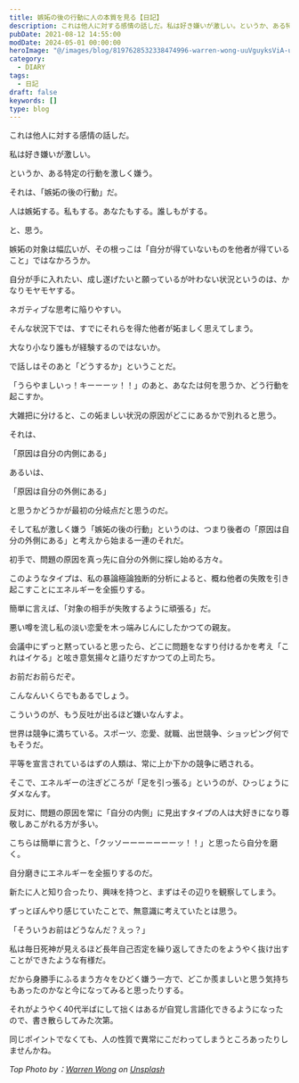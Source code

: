 ```yaml
---
title: 嫉妬の後の行動に人の本質を見る【日記】
description: これは他人に対する感情の話しだ。私は好き嫌いが激しい。というか、ある特定の行動を激しく嫌う。それは、「嫉妬の後の行動」だ。人は嫉妬する。私もする。あなたもする。誰しもがする。と、思う。嫉妬の対象は幅広いが、その根っこは「自分が得ていないものを他者が得ていること」ではなかろうか。
pubDate: 2021-08-12 14:55:00
modDate: 2024-05-01 00:00:00
heroImage: "@/images/blog/8197628532338474996-warren-wong-uuVguyksViA-unsplash.webp"
category:
  - DIARY
tags:
  - 日記
draft: false
keywords: []
type: blog
---
```


これは他人に対する感情の話しだ。

私は好き嫌いが激しい。

というか、ある特定の行動を激しく嫌う。

それは、「嫉妬の後の行動」だ。

人は嫉妬する。私もする。あなたもする。誰しもがする。

と、思う。

嫉妬の対象は幅広いが、その根っこは「自分が得ていないものを他者が得ていること」ではなかろうか。

自分が手に入れたい、成し遂げたいと願っているが叶わない状況というのは、かなりモヤモヤする。

ネガティブな思考に陥りやすい。

そんな状況下では、すでにそれらを得た他者が妬ましく思えてしまう。

大なり小なり誰もが経験するのではないか。

で話しはそのあと「どうするか」ということだ。

「うらやましいっ！キーーーッ！！」のあと、あなたは何を思うか、どう行動を起こすか。

大雑把に分けると、この妬ましい状況の原因がどこにあるかで別れると思う。

それは、

「原因は自分の内側にある」

あるいは、

「原因は自分の外側にある」

と思うかどうかが最初の分岐点だと思うのだ。

そして私が激しく嫌う「嫉妬の後の行動」というのは、つまり後者の「原因は自分の外側にある」と考えから始まる一連のそれだ。

初手で、問題の原因を真っ先に自分の外側に探し始める方々。

このようなタイプは、私の暴論極論独断的分析によると、概ね他者の失敗を引き起こすことにエネルギーを全振りする。

簡単に言えば、「対象の相手が失敗するように頑張る」だ。

悪い噂を流し私の淡い恋愛を木っ端みじんにしたかつての親友。

会議中にずっと黙っていると思ったら、どこに問題をなすり付けるかを考え「これはイケる」と呟き意気揚々と語りだすかつての上司たち。

お前だお前らだぞ。

こんなんいくらでもあるでしょう。

こういうのが、もう反吐が出るほど嫌いなんすよ。

世界は競争に満ちている。スポーツ、恋愛、就職、出世競争、ショッピング何でもそうだ。

平等を宣言されているはずの人類は、常に上か下かの競争に晒される。

そこで、エネルギーの注ぎどころが「足を引っ張る」というのが、ひっじょうにダメなんす。

反対に、問題の原因を常に「自分の内側」に見出すタイプの人は大好きになり尊敬しあこがれる方が多い。

こちらは簡単に言うと、「クッソーーーーーーーッ！！」と思ったら自分を磨く。

自分磨きにエネルギーを全振りするのだ。

新たに人と知り合ったり、興味を持つと、まずはその辺りを観察してしまう。

ずっとぼんやり感じていたことで、無意識に考えていたとは思う。

「そういうお前はどうなんだ？えっ？」

私は毎日死神が見えるほど長年自己否定を繰り返してきたのをようやく抜け出すことができたような有様だ。

だから身勝手にふるまう方々をひどく嫌う一方で、どこか羨ましいと思う気持ちもあったのかなと今になってみると思ったりする。

それがようやく40代半ばにして拙くはあるが自覚し言語化できるようになったので、書き散らしてみた次第。

同じポイントでなくても、人の性質で異常にこだわってしまうところあったりしませんかね。

_Top Photo by：[Warren Wong](https://unsplash.com/@wflwong?utm_source=unsplash&utm_medium=referral&utm_content=creditCopyText) on [Unsplash](https://unsplash.com/s/photos/people?utm_source=unsplash&utm_medium=referral&utm_content=creditCopyText)_
